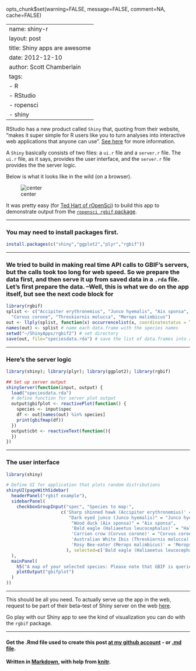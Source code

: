 opts_chunk$set(warning=FALSE, message=FALSE, comment=NA, cache=FALSE)

---
name: shiny-r
layout: post
title: Shiny apps are awesome
date: 2012-12-10
author: Scott Chamberlain
tags: 
- R
- RStudio
- ropensci
- shiny
---

RStudio has a new product called `Shiny` that, quoting from their website, "makes it super simple for R users like you to turn analyses into interactive web applications that anyone can use". [See here](http://www.rstudio.com/shiny/) for more information. 

A `Shiny` basically consists of two files: a `ui.r` file and a `server.r` file.  The `ui.r` file, as it says, provides the user interface, and the `server.r` file provides the the server logic.

Below is what it looks like in the wild (on a browser). 

![center](http://schamberlain.github.com/scott/img/shiny_ss.png) 

It was pretty easy (for [Ted Hart of rOpenSci](http://emhart.github.com/)) to build this app to demonstrate output from the [`ropensci rgbif` package](http://cran.r-project.org/web/packages/rgbif/index.html). 

***************

### You may need to install packages first.
```r
install.packages(c("shiny","ggplot2","plyr","rgbif"))
```

***************

### We tried to build in making real time API calls to GBIF's servers, but the calls took too long for web speed.  So we prepare the data first, and then serve it up from saved data in a `.rda` file. Let's first prepare the data. --Well, this is what we do on the app itself, but see the next code block for 
```r
library(rgbif)
splist <- c("Accipiter erythronemius", "Junco hyemalis", "Aix sponsa", "Haliaeetus leucocephalus",
  "Corvus corone", "Threskiornis molucca", "Merops malimbicus")
out <- llply(splist, function(x) occurrencelist(x, coordinatestatus = T, maxresults = 100))
names(out) <- splist # name each data.frame with the species names
setwd("~/ShinyApps/rgbif2") # set directory
save(out, file="speciesdata.rda") # save the list of data.frames into an .rda file to serve up
````

***************

### Here's the server logic
```r
library(shiny); library(plyr); library(ggplot2); library(rgbif)

## Set up server output
shinyServer(function(input, output) {
  load("speciesdata.rda")
  # define function for server plot output
  output$gbifplot <- reactivePlot(function() {
    species <- input$spec
    df <- out[names(out) %in% species]
    print(gbifmap(df))
  })
  output$cbt <- reactiveText(function(){
  })
})
````

***************

### The user interface
```r
library(shiny)

# Define UI for application that plots random distributions 
shinyUI(pageWithSidebar(
  headerPanel("rgbif example"),
  sidebarPanel(
    checkboxGroupInput("spec", "Species to map:",
                     c('Sharp shinned hawk (Accipiter erythronemius)' = "Accipiter erythronemius",
                        "Dark eyed junco (Junco hyemalis)" = "Junco hyemalis",
                         "Wood duck (Aix sponsa)" = "Aix sponsa",
                         'Bald eagle (Haliaeetus leucocephalus)' = "Haliaeetus leucocephalus",
                         'Carrion crow (Corvus corone)' = "Corvus corone",
                         'Australian White Ibis (Threskiornis molucca)'= "Threskiornis molucca",
                         'Rosy Bee-eater (Merops malimbicus)' = 'Merops malimbicus'
                       ), selected=c('Bald eagle (Haliaeetus leucocephalus)'))
  ),
  mainPanel(
    h5("A map of your selected species: Please note that GBIF is queried for every selection so loading times vary"),
    plotOutput("gbifplot") 
  )
))
```

*********

This should be all you need. To actually serve up the app in the web, request to be part of their beta-test of Shiny server on the web [here](https://rstudio.wufoo.com/forms/shiny-server-beta-program/).

Go play with our Shiny app to see the kind of visualization you can do with the `rgbif` package.

*********

#### Get the .Rmd file used to create this post [at my github account](https://github.com/SChamberlain/scott/blob/gh-pages/_drafts/2012-12-10-shiny-r.Rmd) - or [.md file](https://github.com/SChamberlain/scott/blob/gh-pages/_posts/2012-12-10-shiny-r.md).

#### Written in [Markdown](http://daringfireball.net/projects/markdown/), with help from [knitr](http://yihui.name/knitr/).
